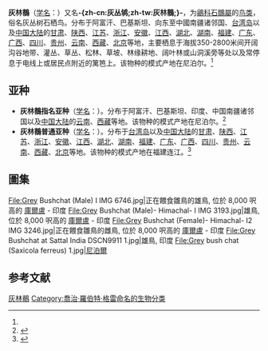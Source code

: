 {{noteTA
|T=zh-cn:灰林鶺; zh-tw:灰叢鴝; 
|1=zh-cn:灰林鶺; zh-tw:灰叢鴝; 
}}
{{speciesbox
| name = 灰林鶺
| image =  Grey Bushchat (male) I IMG 6728.jpg
| image_caption = 雄鳥, 印度
| status = LC
| status_system = IUCN3.1
| status_ref = <ref name=IUCN>{{cite journal | author = BirdLife International |author-link=BirdLife International | title = ''Saxicola ferreus'' (amended version of 2016 assessment) | journal = [[IUCN_Red_List_of_Threatened_Species|IUCN Red List of Threatened Species]] | volume= 2017 | page = e.T22710218A111062495 | publisher = [[IUCN|IUCN]] | year = 2017 | url = https://dx.doi.org/10.2305/IUCN.UK.2017-1.RLTS.T22710218A111062495.en | doi = 10.2305/IUCN.UK.2017-1.RLTS.T22710218A111062495.en | accessdate = 11 June 2018}}</ref>
| genus = Saxicola
| species = ferreus
| authority = ([[G._R._Gray|G. R. Gray]])<ref name='id3089'>{{cite web| url =http://www.bioinfo.cn/db05/BjdwSpecies.php?action=view&id=3089| title =灰林鶺| work =《中国动物物种编目数据库》| publisher =中国科学院微生物研究所| author =中国科学院动物研究所| accessdate =2009-04-04| deadurl =yes| archiveurl =https://web.archive.org/web/20160305002608/http://www.bioinfo.cn/db05/BjdwSpecies.php?action=view&id=3089| archivedate =2016-03-05}}</ref>
}}

'''灰林鶺'''（[[学名|学名]]：{{lang|la|''Saxicola ferrea''}}）又名'''-{zh-cn:灰丛鸲;zh-tw:灰林鶺;}-'''，为[[鶲科|鶲科]][[石䳭屬|石䳭屬]]的[[鸟类|鸟类]]，俗名灰丛树石栖鸟。分布于阿富汗、巴基斯坦、向东至中國南疆诸邻国、[[台湾岛|台湾岛]]以及[[中国大陆|中国大陆]]的[[甘肃|甘肃]]、[[陕西|陕西]]、[[江苏|江苏]]、[[浙江|浙江]]、[[安徽|安徽]]、[[江西|江西]]、[[湖北|湖北]]、[[湖南|湖南]]、[[福建|福建]]、[[广东|广东]]、[[广西|广西]]、[[四川|四川]]、[[贵州|贵州]]、[[云南|云南]]、[[西藏|西藏]]、[[北京|北京]]等地，主要栖息于海拔350-2800米间开阔沟谷地带、灌丛、草丛、松林、草坡、林缘耕地、阔叶林或山洞溪旁等处以及常停息于电线上或居民点附近的篱笆上。该物种的模式产地在尼泊尔。<ref name='id3089'/>

== 亚种 ==
*'''灰林鶺指名亚种'''（[[学名|学名]]：{{lang|la|''Saxicola ferrea ferrea''}}）。分布于阿富汗、巴基斯坦、印度、中国南疆诸邻国以及[[中国大陆|中国大陆]]的[[云南|云南]]、[[西藏|西藏]]等地。该物种的模式产地在尼泊尔。<ref name='id3090'>{{cite web| url =http://www.bioinfo.cn/db05/BjdwSpecies.php?action=view&id=3090| title =灰林鶺指名亚种| work =《中国动物物种编目数据库》| publisher =中国科学院微生物研究所| author =中国科学院动物研究所| accessdate =2009-04-04| deadurl =yes| archiveurl =https://web.archive.org/web/20160305083211/http://www.bioinfo.cn/db05/BjdwSpecies.php?action=view&id=3090| archivedate =2016-03-05}}</ref>
*'''灰林鶺普通亚种'''（[[学名|学名]]：{{lang|la|''Saxicola ferrea haringtoni''}}）。分布于[[台湾岛|台湾岛]]以及[[中国大陆|中国大陆]]的[[甘肃|甘肃]]、[[陕西|陕西]]、[[江苏|江苏]]、[[浙江|浙江]]、[[安徽|安徽]]、[[江西|江西]]、[[湖北|湖北]]、[[湖南|湖南]]、[[福建|福建]]、[[广东|广东]]、[[广西|广西]]、[[四川|四川]]、[[贵州|贵州]]、[[云南|云南]]、[[西藏|西藏]]、[[北京|北京]]等地。该物种的模式产地在福建连江。<ref name='id3091'>{{cite web| url =http://www.bioinfo.cn/db05/BjdwSpecies.php?action=view&id=3091| title =灰林鶺普通亚种| work =《中国动物物种编目数据库》| publisher =中国科学院微生物研究所| author =中国科学院动物研究所| accessdate =2009-04-04| deadurl =yes| archiveurl =https://web.archive.org/web/20160305010154/http://www.bioinfo.cn/db05/BjdwSpecies.php?action=view&id=3091| archivedate =2016-03-05}}</ref>

==圖集==
<gallery>
File:Grey Bushchat (Male) I IMG 6746.jpg|正在餵食雛鳥的雄鳥, 位於 8,000 呎高的 [[Kullu|庫爾盧]] - 印度
File:Grey Bushchat (Male)- Himachal- I IMG 3193.jpg|雄鳥, 位於 8,000 呎高的 [[Kullu|庫爾盧]] - 印度
File:Grey Bushchat (Female)- Himachal- I2 IMG 3246.jpg|正在餵食雛鳥的雌鳥, 位於 8,000 呎高的 [[Kullu|庫爾盧]] - 印度
File:Grey Bushchat at Sattal India DSCN9911 1.jpg|雄鳥, 印度
File:Grey bush chat (Saxicola ferreus) 1.jpg|[[Nepal|尼泊爾]]
</gallery>

== 参考文献 ==
{{reflist}}
{{Taxonbar|from=Q1588157}}

[[Category:石鶺属|灰林鶺]]
[[Category:喬治·羅伯特·格雷命名的生物分类|Category:喬治·羅伯特·格雷命名的生物分类]]